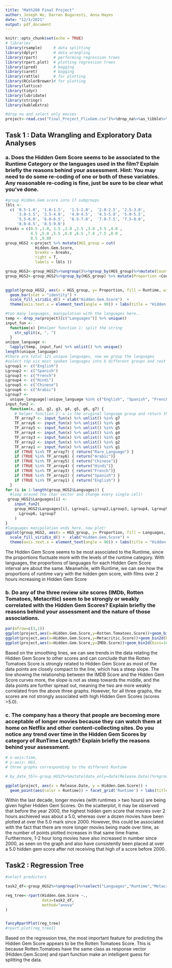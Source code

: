 ```yaml
---
title: "Math208 Final Project"
author: Joseph Wu, Darren Bugaresti, Anna Hayes
date: "12/1/2021"
output: pdf_document
---
```


```r
knitr::opts_chunk$set(echo = TRUE)
# libraries 
library(rsample)     # data splitting 
library(dplyr)       # data wrangling
library(rpart)       # performing regression trees
library(rpart.plot)  # plotting regression trees
library(ipred)       # bagging
library(caret)       # bagging
library(rattle)      # for plotting
library(RColorBrewer)# for plotting
library(lattice)
library(tidyr)
library(lubridate)
library(stringr)
library(kableExtra)
```

```r
#drop na and select only movies
project<-read.csv("Final_Project_FlixGem.csv")%>%drop_na%>%as_tibble%>%filter(Series.or.Movie=="Movie")
```
## **Task 1** : Data Wrangling and Exploratory Data Analyses

### a. Does the Hidden Gem Score seems to be associated to the Runtime Category or the languages used in the film? Explain briefly the reasons behind your assessment. Hint: You may need to do some re-coding of one or both of these variables. Any reasonable re-coding is fine, just be sure to be clear what you’ve done.

```r
#group Hidden.Gem.score into 17 subgroups 
lbls <-
  c( '0.5-1.0', '1.0-1.5',  '1.5-2.0',  '2.0-2.5', '2.5-3.0',
     '3.0-3.5', '3.5-4.0',  '4.0-4.5',  '4.5-5.0', '5.0-5.5',
     '5.5-6.0', '6.0-6.5',  '6.5-7.0',  '7.0-7.5', '7.5-8.0',
     '8.0-8.5', '8.5-9.0')
breaks = c(0.5 ,1.0, 1.5 ,2.0 ,2.5 ,3.0 ,3.5 ,4.0 ,
           4.5 ,5.0 ,5.5 ,6.0 ,6.5 ,7.0 ,7.5 ,8.0 ,
           8.5 ,9.0)
group_HGS2 <-project %>% mutate(HGS_group = cut(
             Hidden.Gem.Score,
             breaks = breaks,
             right = T,
             labels = lbls ))

group_HGS2<-group_HGS2%>%ungroup()%>%group_by(HGS_group)%>%mutate(Count=n())
group_HGS2<-group_HGS2%>%group_by(HGS_group) %>% mutate(Proportion =Count / sum(Count))

  
ggplot(group_HGS2, aes(x = HGS_group, y= Proportion, fill = Runtime, width = .8)) + 
  geom_bar(stat = "identity") +
  scale_fill_viridis_d() + xlab("Hidden.Gem.Score")  +
  theme(axis.text.x = element_text(angle = 90)) + labs(title = "Hidden Gem Score vs Runtime")

#too many languages, manipulation with the languages here..
temp <- drop_na(project)[c("Languages")] %>% unique()
input_fun <-
  function(x) {#helper function 1: split the string
    str_split(x, ", ")
  }
unique_language <-
  lapply(temp, input_fun) %>% unlist() %>% unique()   
length(unique_language)
#there are total 121 unique languages, now we group the languages
#select top six most spoken languages into 6 different groups and rest languages into a single group
Lgroup1 <- c("English")
Lgroup2 <- c("Spanish")
Lgroup3 <- c("French")
Lgroup4 <- c("Hindi")
Lgroup5 <- c("Chinese")
Lgroup6 <- c("Arabic")
Lgroup7 <-
  unique_language[!unique_language %in% c("English", "Spanish", "French", "Hindi", "Chinese", "Arabic")]
input_fun2 <-
  function(x, g1, g2, g3, g4, g5, g6, g7) {
    # helper function 2: x is the original language group and return the new language group!
    TF_array7 <- input_fun(x) %>% unlist() %in% g7
    TF_array6 <- input_fun(x) %>% unlist() %in% g6
    TF_array5 <- input_fun(x) %>% unlist() %in% g5
    TF_array4 <- input_fun(x) %>% unlist() %in% g4
    TF_array3 <- input_fun(x) %>% unlist() %in% g3
    TF_array2 <- input_fun(x) %>% unlist() %in% g2
    TF_array1 <- input_fun(x) %>% unlist() %in% g1
    if (TRUE %in% TF_array7) { return("Rare_Language") }
    if (TRUE %in% TF_array6) { return("Arabic")}
    if (TRUE %in% TF_array5) { return("Chinese")}
    if (TRUE %in% TF_array4) { return("Hindi")}
    if (TRUE %in% TF_array3) { return("French")}
    if (TRUE %in% TF_array2) { return("Spanish") }
    if (TRUE %in% TF_array1) { return("English") }
  }
for (i in 1:length(group_HGS2$Languages)) {
  #loop around the char vector and change every single cell!
 group_HGS2$Languages[i] <-
    input_fun2(
    group_HGS2$Languages[i], Lgroup1, Lgroup2,Lgroup3, Lgroup4, Lgroup5,
      Lgroup6, Lgroup7
    )
}
#languages manipulation ends here, now plot!
ggplot(group_HGS2, aes(x = HGS_group, y= Proportion, fill = Languages, width = .8)) + geom_bar(stat = "identity") +
  scale_fill_viridis_d() +  xlab("Hidden.Gem.Score") + 
  theme(axis.text.x = element_text(angle = 90)) + labs(title = "Hidden Gem Score vs Langauges")

```

The Hidden Gem Score seems to be most associated to the Runtime, since the proportions fluctuate more with the levels of the runtime category. With languages, the proportions of languages for each Hidden Gem Score interval are about the same. Meanwhile, with Runtime, we can see how the proportions of runtime vary with the hidden gem score, with films over 2 hours increasing in Hidden Gem Score  

\newpage 


### b. Do any of the three review site scores (IMDb, Rotten Tomatoes, Metacritic) seem to be strongly or weakly correlated with the Hidden Gem Scores? Explain briefly the reasons behind your assessment and the nature of those associations.

```r
par(mfrow=c(3,1))
ggplot(project,aes(x=Hidden.Gem.Score,y=Rotten.Tomatoes.Score))+geom_bin2d(bins=100)+geom_smooth() + labs(title = "Hidden Gem Score vs Rotten Tomatoes Score", x = "Hidden Gem Score", y = "Rotten Tomatoes Score")
ggplot(project,aes(x=Hidden.Gem.Score,y=Metacritic.Score))+geom_bin2d(bins=100)+geom_smooth()+ labs(title = "Hidden Gem Score vs Metacritic Score", x = "Hidden Gem Score", y = "Metacritic")
ggplot(project,aes(x=Hidden.Gem.Score,y=IMDb.Score))+geom_bin2d(bins=100)+geom_smooth()+ labs(title = "Hidden Gem Score vs IMDb Score", x = "Hidden Gem Score", y = "IMDb Score")
```

Based on the smoothing lines, we can see trends in the data relating the Hidden Gem Score to other scores and can  conclude that the Rotten Tomatoes Score is strongly related to Hidden Gem Score as most of the data points are closely compact to the line, which has a steep slope. The line showing the relationship between the IMDB Score and the Hidden Gem Score curves more, the slope is not as steep towards the middle, and the data points are further spread out, meaning the two are more weakly correlated from the above three graphs. However, for all three graphs, the scores are not strongly associated with high Hidden Gem Scores (scores >5.0). 

\newpage


### c. The company has a theory that people are becoming more acceptable of longer movies because they can watch them at home on Netflix and other content-collecting sites. Do you notice any trend over time in the Hidden Gem Scores by category of RunTime Length? Explain briefly the reasons behind your assessment. 

```r
# x-axis:time, 
# y-axis: HGS, 
# three graphs corresponding to the different Runtime

# by_date_tbl<-group_HGS2%>%mutate(date_only=date(Release.Date))%>%group_by(date_only)%>%summarise(count=n())

ggplot(project, aes(x = Release.Date, y = Hidden.Gem.Score)) + 
  geom_point(aes(color = Runtime)) + facet_grid('Runtime') + labs(title = "Hidden Gem Score Over Time by Runtime", x = "Release Date", y = "Hidden Gem Score")

```

Within the last decade, longer movies (with runtimes > two hours) are being given higher Hidden Gem Scores. On the scatterplot, it may be observed that before the year 2000, the highest hidden gem score that movies over 2 hours aschieved was about a 5.0, whereas over a dozen movies have been plotted at over the 5.0 mark since 2000. However, this could be associated with the fact that there are more longer movies being made over time, as the number of points plotted  increases in that same time frame. Furthermore, 1-2 hour long movies have also increased in number since 2000, as seen on the graph and also have consistently been placed at over a 5.0 hidden gem score after not receiving that high of a score before 2000. 

\newpage
## **Task2** : Regression Tree
```r
#select predictors 

task2_df<-group_HGS2%>%ungroup()%>%select("Languages","Runtime","Metacritic.Score","IMDb.Score","Rotten.Tomatoes.Score","Hidden.Gem.Score")

reg_tree<-rpart(Hidden.Gem.Score ~.,
                data=task2_df,
                method="anova" 
)


fancyRpartPlot(reg_tree)
#rpart.plot(reg_tree1)
```

Based on the regression tree, the most important feature for predicting the Hidden Gem Score appears to be the Rotten Tomatoes Score. This is because Rotten.Tomatoes have the same class as response vector (Hidden.Gem.Score) and rpart function make an intelligent guess for splitting the data. 

\newpage